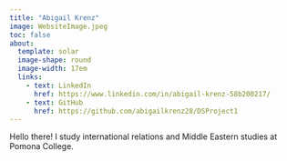 ```yaml
---
title: "Abigail Krenz"
image: WebsiteImage.jpeg
toc: false
about: 
  template: solar
  image-shape: round
  image-width: 17em
  links:
    - text: LinkedIn
      href: https://www.linkedin.com/in/abigail-krenz-58b200217/
    - text: GitHub
      href: https://github.com/abigailkrenz28/DSProject1
---
```


Hello there! I study international relations and Middle Eastern studies at Pomona College.

```r

```

